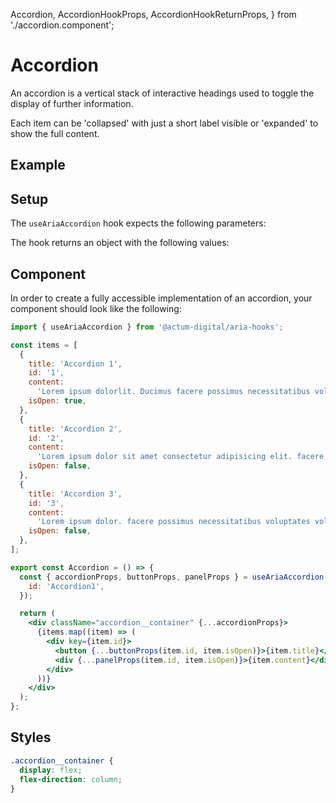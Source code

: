   Accordion,
  AccordionHookProps,
  AccordionHookReturnProps,
} from './accordion.component';

<Meta title="Aria Component/Accordion" />

# Accordion

An accordion is a vertical stack of interactive headings used to toggle the display of further information.

Each item can be 'collapsed' with just a short label visible or 'expanded' to show the full content.

## Example

<Canvas>
  <Accordion />
</Canvas>

## Setup

The `useAriaAccordion` hook expects the following parameters:

<ArgsTable of={AccordionHookProps} sort="requiredFirst" />

The hook returns an object with the following values:

<ArgsTable of={AccordionHookReturnProps} />

## Component

In order to create a fully accessible implementation of an accordion, your component should look like the following:

```jsx
import { useAriaAccordion } from '@actum-digital/aria-hooks';

const items = [
  {
    title: 'Accordion 1',
    id: '1',
    content:
      'Lorem ipsum dolorlit. Ducimus facere possimus necessitatibus voluptates voluptas assumenda!',
    isOpen: true,
  },
  {
    title: 'Accordion 2',
    id: '2',
    content:
      'Lorem ipsum dolor sit amet consectetur adipisicing elit. facere possimus necessitatibus. Ducimus facere possimus necessitatibus voluptates voluptas assumenda!',
    isOpen: false,
  },
  {
    title: 'Accordion 3',
    id: '3',
    content:
      'Lorem ipsum dolor. facere possimus necessitatibus voluptates voluptas assumenda!',
    isOpen: false,
  },
];

export const Accordion = () => {
  const { accordionProps, buttonProps, panelProps } = useAriaAccordion({
    id: 'Accordion1',
  });

  return (
    <div className="accordion__container" {...accordionProps}>
      {items.map((item) => (
        <div key={item.id}>
          <button {...buttonProps(item.id, item.isOpen)}>{item.title}</button>
          <div {...panelProps(item.id, item.isOpen)}>{item.content}</div>
        </div>
      ))}
    </div>
  );
};
```

## Styles

```css
.accordion__container {
  display: flex;
  flex-direction: column;
}
```
